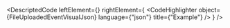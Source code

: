 
<DescriptedCode
  leftElement={<FileUploadedEventDesc />}
  rightElement={
    <CodeHighlighter
      object={FileUploadedEventVisualJson}
      language={"json"}
      title={"Example"}
    />
  }
/>
